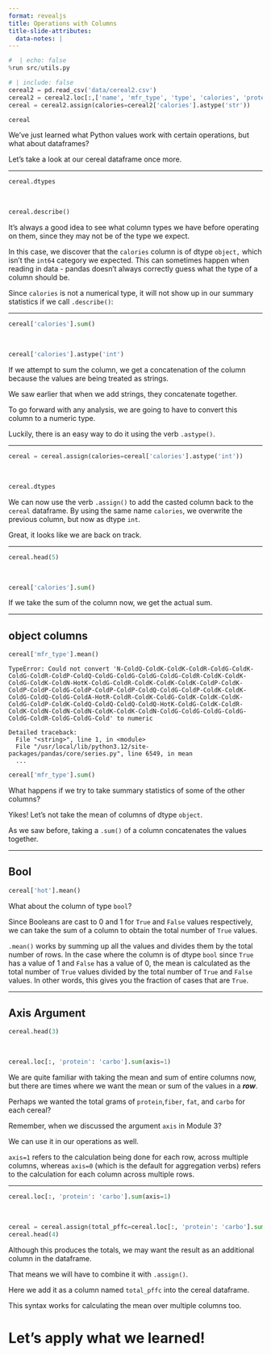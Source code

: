 ```yaml
---
format: revealjs
title: Operations with Columns
title-slide-attributes:
  data-notes: |
---
```


```python
#  | echo: false
%run src/utils.py
```

```python
# | include: false
cereal2 = pd.read_csv('data/cereal2.csv')
cereal2 = cereal2.loc[:,['name', 'mfr_type', 'type', 'calories', 'protein','fiber', 'fat',  'carbo',  'rating' ]].assign(hot=cereal2['type'] == 'Hot').drop(columns='type')
cereal = cereal2.assign(calories=cereal2['calories'].astype('str'))
```

```python
cereal
```


:::{.notes} 
We've just learned what Python values work with certain operations, but what about dataframes?   

Let's take a look at our cereal dataframe once more.
:::

---

```python
cereal.dtypes
```

<br>

```python
cereal.describe()
```


:::{.notes} 
It's always a good idea to see what column types we have before operating on them, since they may not be of the type we expect. 

In this case, we discover that the `calories` column is of dtype `object,` which isn't the `int64` category we expected. This can sometimes happen when reading in data - pandas doesn't always correctly guess what the type of a column should be. 

Since `calories` is not a numerical type, it will not show up in our summary statistics if we call `.describe()`:
:::

---

```python
cereal['calories'].sum()
```

<br>

```python
cereal['calories'].astype('int')
```


:::{.notes} 
If we attempt to sum the column, we get a concatenation of the column because the values are being treated as strings.

We saw earlier that when we add strings, they concatenate together. 

To go forward with any analysis, we are going to have to convert this column to a numeric type.

Luckily, there is an easy way to do it using the verb `.astype()`.
:::

---

```python
cereal = cereal.assign(calories=cereal['calories'].astype('int'))

```

<br>

```python
cereal.dtypes
```


:::{.notes} 
We can now use the verb `.assign()` to add the casted column back to the `cereal` dataframe. By using the same name `calories`, we overwrite the previous column, but now as dtype `int`.

Great, it looks like we are back on track.
:::

---

```python
cereal.head(5)
```

<br>

```python
cereal['calories'].sum()
```


:::{.notes} 
If we take the sum of the column now, we get the actual sum.
:::

---

## object columns

```python 
cereal['mfr_type'].mean()
```

```out
TypeError: Could not convert 'N-ColdQ-ColdK-ColdK-ColdR-ColdG-ColdK-ColdG-ColdR-ColdP-ColdQ-ColdG-ColdG-ColdG-ColdG-ColdR-ColdK-ColdK-ColdG-ColdK-ColdN-HotK-ColdG-ColdR-ColdK-ColdK-ColdK-ColdP-ColdK-ColdP-ColdP-ColdG-ColdP-ColdP-ColdP-ColdQ-ColdG-ColdP-ColdK-ColdK-ColdG-ColdQ-ColdG-ColdA-HotR-ColdR-ColdK-ColdG-ColdK-ColdK-ColdK-ColdG-ColdP-ColdK-ColdQ-ColdQ-ColdQ-ColdQ-HotK-ColdG-ColdK-ColdR-ColdK-ColdN-ColdN-ColdN-ColdK-ColdK-ColdN-ColdG-ColdG-ColdG-ColdG-ColdG-ColdR-ColdG-ColdG-Cold' to numeric

Detailed traceback: 
  File "<string>", line 1, in <module>
  File "/usr/local/lib/python3.12/site-packages/pandas/core/series.py", line 6549, in mean
  ...
```

```python
cereal['mfr_type'].sum()
```


:::{.notes} 
What happens if we try to take summary statistics of some of the other columns?

Yikes! Let's not take the mean of columns of dtype `object`. 

As we saw before, taking a `.sum()` of a column concatenates the values together.
:::

---

## Bool

```python
cereal['hot'].mean()
```


:::{.notes}
What about the column of type `bool`? 

Since Booleans are cast to 0 and 1 for `True` and `False` values respectively, we can take the sum of a column to obtain the total number of `True` values.

`.mean()` works by summing up all the values and divides them by the total number of rows. 
In the case where the column is of dtype `bool` since `True` has a value of 1 and `False` has a value of 0, the mean is calculated as the total number of `True` values divided by the total number of `True` and `False` values. In other words, this gives you the fraction of cases that are `True`.
:::

---

## Axis Argument

```python
cereal.head(3)
```

<br>

```python
cereal.loc[:, 'protein': 'carbo'].sum(axis=1)
```


:::{.notes} 
We are quite familiar with taking the mean and sum of entire columns now, but there are times where we want the mean or sum of the values in a ***row***.  

Perhaps we wanted the total grams of `protein`,`fiber`, `fat`, and `carbo` for each cereal?

Remember, when we discussed the argument `axis` in Module 3? 

We can use it in our operations as well. 

`axis=1`  refers to the calculation being done for each row, across multiple columns, whereas `axis=0` (which is the default for aggregation verbs) refers to the calculation for each column across multiple rows.

:::

---

```python
cereal.loc[:, 'protein': 'carbo'].sum(axis=1)
```

<br>

```python
cereal = cereal.assign(total_pffc=cereal.loc[:, 'protein': 'carbo'].sum(axis=1))
cereal.head(4)
```


:::{.notes} 
Although this produces the totals, we may want the result as an additional column in the dataframe.

That means we will have to combine it with `.assign()`. 

Here we add it as a column named `total_pffc` into the cereal dataframe. 

This syntax works for calculating the mean over multiple columns too. 
:::



# Let’s apply what we learned!